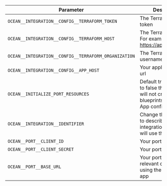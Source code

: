 | Parameter                                            | Description                                                                                                        | Required |
| ---------------------------------------------------- | ------------------------------------------------------------------------------------------------------------------ | -------- |
| `OCEAN__INTEGRATION__CONFIG__TERRAFORM_TOKEN`        | The Terraform API token                                                                                            | ✅       |
| `OCEAN__INTEGRATION__CONFIG__TERRAFORM_HOST`         | The Terraform host. For example https://app.terraform.io                                                           | ✅       |
| `OCEAN__INTEGRATION__CONFIG__TERRAFORM_ORGANIZATION` | The Terraform username                                                                                             | ✅       |
| `OCEAN__INTEGRATION__CONFIG__APP_HOST`               | Your application's host url                                                                                        | ❌       |
| `OCEAN__INITIALIZE_PORT_RESOURCES`                   | Default true, When set to false the integration will not create default blueprints and the port App config Mapping | ❌       |
| `OCEAN__INTEGRATION__IDENTIFIER`                     | Change the identifier to describe your integration, if not set will use the default one                            | ❌       |
| `OCEAN__PORT__CLIENT_ID`                             | Your port client id                                                                                                | ✅       |
| `OCEAN__PORT__CLIENT_SECRET`                         | Your port client secret                                                                                            | ✅       |
| `OCEAN__PORT__BASE_URL`                              | Your port base url, relevant only if not using the default port app                                                | ❌       |
